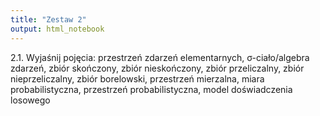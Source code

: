 ```yaml
---
title: "Zestaw 2"
output: html_notebook
---
```



2.1. Wyjaśnij pojęcia: przestrzeń zdarzeń elementarnych, σ-ciało/algebra zdarzeń, zbiór skończony, zbiór nieskończony, zbiór przeliczalny, zbiór nieprzeliczalny, zbiór borelowski, przestrzeń
mierzalna, miara probabilistyczna, przestrzeń probabilistyczna, model doświadczenia losowego



```r


```